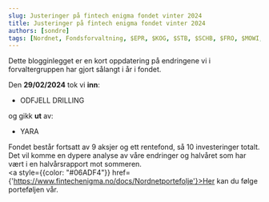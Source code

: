 ```yaml
---
slug: Justeringer på fintech enigma fondet vinter 2024
title: Justeringer på fintech enigma fondet vinter 2024
authors: [sondre]
tags: [Nordnet, Fondsforvaltning, $EPR, $KOG, $STB, $SCHB, $FRO, $MOWI, $AKRBP, $DNB, $ODL]
---
```


Dette blogginlegget er en kort oppdatering på endringene vi i forvaltergruppen har gjort sålangt i år i fondet.

Den **29/02/2024** tok vi **inn**:

- ODFJELL DRILLING

og gikk **ut** av: 

- YARA



Fondet består fortsatt av 9 aksjer og ett rentefond, så 10 investeringer totalt. 
Det vil komme en dypere analyse av våre endringer og halvåret som har vært i en halvårsrapport mot sommeren.  
<a style={{color: "#06ADF4"}} href={'https://www.fintechenigma.no/docs/Nordnetportefolje'}>Her</a> kan du følge porteføljen vår. 